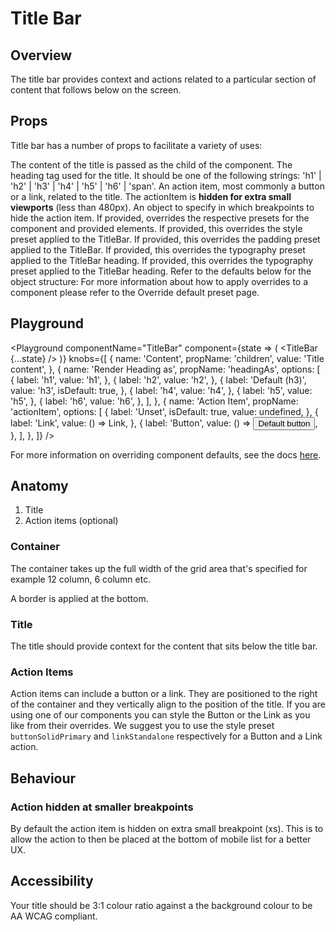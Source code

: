 


# Title Bar

## Overview

The title bar provides context and actions related to a particular section of content that follows below on the screen.

## Props

Title bar has a number of props to facilitate a variety of uses:

<LegacyBlock marginTop="sizing050">
  <Prop name="children" type="string" required>
    The content of the title is passed as the child of the component.
  </Prop>
  <Prop name="headingAs" type="'h1' | 'h2' | 'h3' | 'h4' | 'h5' | 'h6' | 'span'" default="h3">
    The heading tag used for the title. It should be one of the following strings:
    'h1' | 'h2' | 'h3' | 'h4' | 'h5' | 'h6' | 'span'.
  </Prop>
  <Prop name="actionItem" type="React.ComponentType">
    An action item, most commonly a button or a link, related to the title.
    The actionItem is <b>hidden for extra small viewports</b> (less than 480px).
  </Prop>
  <Prop name="hideActionItemOn" type="MQPartial<boolean>" default="{xs: true}">
    An object to specify in which breakpoints to hide the action item.
  </Prop>
  <Prop name="overrides" type="object">
    If provided, overrides the respective presets for the component and provided elements.
    <Prop name="stylePreset" type="MQ<string>">
      If provided, this overrides the style preset applied to the TitleBar.
    </Prop>
    <Prop name="spaceInset" type="MQ<string>">
      If provided, this overrides the padding preset applied to the TitleBar.
    </Prop>
    <Prop name="heading" type="object">
      <Prop name="typographyPreset" type="MQ<string>">
        If provided, this overrides the typography preset applied to the TitleBar heading.
      </Prop>
      <Prop name="stylePreset" type="MQ<string>">
        If provided, this overrides the typography preset applied to the TitleBar heading.
      </Prop>
    </Prop>
    Refer to the defaults below for the object structure:
    <CodeFromDefaultPresets componentName="titleBar" />
    For more information about how to apply overrides to a component please refer to the <Link type='inline' href="/foundations/theming/component-defaults/">Override default preset</Link> page.
  </Prop>
</LegacyBlock>

## Playground

<Playground
  componentName="TitleBar"
  component={state => (
    <LegacyBlock width="100%">
      <TitleBar {...state} />
    </LegacyBlock>
  )}
  knobs={[
    {
      name: 'Content',
      propName: 'children',
      value: 'Title content',
    },
    {
      name: 'Render Heading as',
      propName: 'headingAs',
      options: [
        {
          label: 'h1',
          value: 'h1',
        },
        {
          label: 'h2',
          value: 'h2',
        },
        {
          label: 'Default (h3)',
          value: 'h3',
          isDefault: true,
        },
        {
          label: 'h4',
          value: 'h4',
        },
        {
          label: 'h5',
          value: 'h5',
        },
        {
          label: 'h6',
          value: 'h6',
        },
      ],
    },
    {
      name: 'Action Item',
      propName: 'actionItem',
      options: [
        {
          label: 'Unset',
          isDefault: true,
          value: undefined,
        },
        {
          label: 'Link',
          value: () => <Link href="/">Link</Link>,
        },
        {
          label: 'Button',
          value: () => <Button>Default button</Button>,
        },
      ],
    },
  ]}
/>

For more information on overriding component defaults, see the docs [here](/foundations/theming/component-defaults/).

## Anatomy

1. Title
2. Action items (optional)

### Container

The container takes up the full width of the grid area that's specified for example 12 column, 6 column etc.

A border is applied at the bottom.

### Title

The title should provide context for the content that sits below the title bar.

### Action Items

Action items can include a button or a link. They are positioned to the right of the container and they vertically align to the position of the title.
If you are using one of our components you can style the Button or the Link as you like from their overrides.
We suggest you to use the style preset `buttonSolidPrimary` and `linkStandalone` respectively for a Button and a Link action.

## Behaviour

### Action hidden at smaller breakpoints

By default the action item is hidden on extra small breakpoint (xs). This is to allow the action to then be placed at the bottom of mobile list for a better UX.

## Accessibility

Your title should be 3:1 colour ratio against a the background colour to be AA WCAG compliant.

